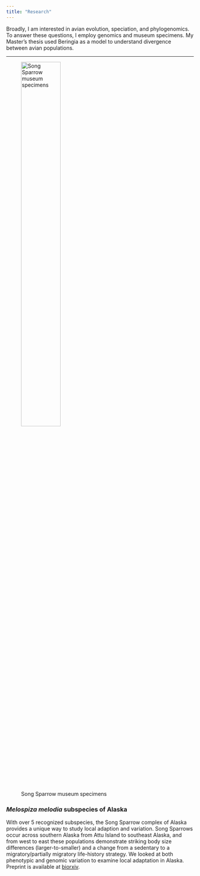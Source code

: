 ```yaml
---
title: "Research"
---
```

Broadly, I am interested in avian evolution, speciation, and phylogenomics. To answer these questions, I employ genomics and museum specimens. My Master's thesis used Beringia as a model to understand divergence between avian populations.

***
![Song Sparrow museum specimens](/Users/brown/GitHub/coliverbrown.github.io/media/melospiza_drawer.jpg){width=50%}

### *Melospiza melodia* subspecies of Alaska
With over 5 recognized subspecies, the Song Sparrow complex of Alaska provides a unique way to study local adaption and variation. Song Sparrows occur across southern Alaska from Attu Island to southeast Alaska, and from west to east these populations demonstrate striking body size differences (larger-to-smaller) and a change from a sedentary to a migratory/partially migratory life-history strategy. We looked at both phenotypic and genomic variation to examine local adaptation in Alaska. Preprint is available at [biorxiv](https://www.biorxiv.org/content/10.1101/2024.05.21.595201v1).